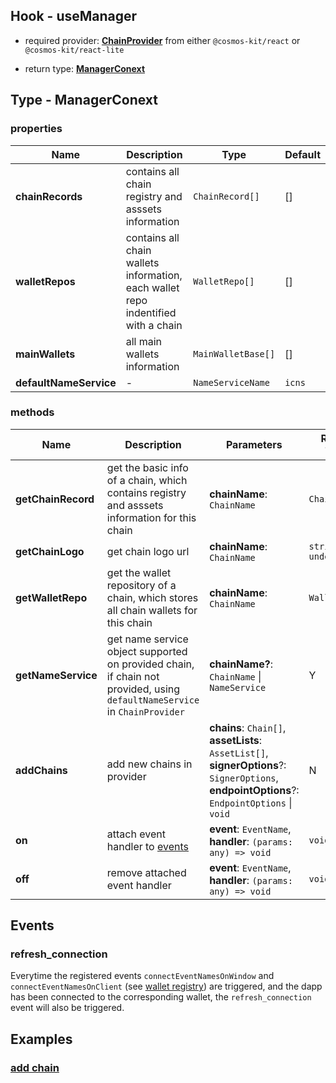 ## Hook - useManager

- required provider: [**ChainProvider**](https://docs.cosmoskit.com/chain-provider) from either `@cosmos-kit/react` or `@cosmos-kit/react-lite`

- return type: [**ManagerConext**](#type-managerconext)

## Type - ManagerConext

### properties

| Name                   | Description                                                                       | Type               | Default |
| ---------------------- | --------------------------------------------------------------------------------- | ------------------ | ------- |
| **chainRecords**       | contains all chain registry and asssets information                               | `ChainRecord[]`    | []      |
| **walletRepos**        | contains all chain wallets information, each wallet repo indentified with a chain | `WalletRepo[]`     | []      |
| **mainWallets**        | all main wallets information                                                      | `MainWalletBase[]` | []      |
| **defaultNameService** | -                                                                                 | `NameServiceName`  | `icns`  |

### methods

| Name               | Description      | Parameters   |  Return Type   | Is Async   |  
| ------------------ | -----------------| ------------- | ------------- | ---------- |
| **getChainRecord** | get the basic info of a chain, which contains registry and asssets information for this chain   | **chainName**: `ChainName`  | `ChainRecord` | N          |
| **getChainLogo**   | get chain logo url                                                                              | **chainName**: `ChainName`  | `string \| undefined` | N  |
| **getWalletRepo**  | get the wallet repository of a chain, which stores all chain wallets for this chain             | **chainName**: `ChainName`  | `WalletRepo`  | N          |
| **getNameService** | get name service object supported on provided chain, if chain not provided, using `defaultNameService` in `ChainProvider` | **chainName?**: `ChainName` \| `NameService` | Y          |
| **addChains**      | add new chains in provider  | **chains**: `Chain[]`,<br />**assetLists**: `AssetList[]`,<br />**signerOptions**?: `SignerOptions`,<br />**endpointOptions**?: `EndpointOptions` \| `void`  | N          |
| **on**             | attach event handler to [events](#events) | **event**: `EventName`,<br />**handler**: `(params: any) => void`  | `void`        | N          |
| **off**            | remove attached event handler  | **event**: `EventName`,<br />**handler**: `(params: any) => void`             | `void`        | N          |

## Events

### refresh_connection

Everytime the registered events `connectEventNamesOnWindow` and `connectEventNamesOnClient` (see [wallet registry](https://docs.cosmoskit.com/integrating-wallets/adding-new-wallets#optional-properties)) are triggered, and the dapp has been connected to the corresponding wallet, the `refresh_connection` event will also be triggered.

## Examples

### [add chain](https://github.com/cosmology-tech/cosmos-kit/blob/main/packages/example/pages/add-chain.tsx)

